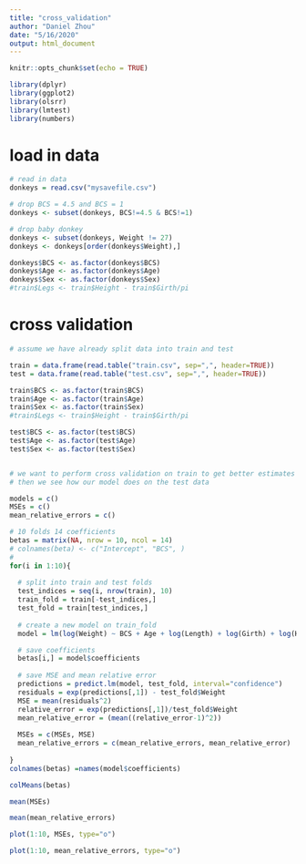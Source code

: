---
title: "cross_validation"
author: "Daniel Zhou"
date: "5/16/2020"
output: html_document
---

```{r setup, include=FALSE}
knitr::opts_chunk$set(echo = TRUE)
```

```{r}
library(dplyr)
library(ggplot2)
library(olsrr)
library(lmtest)
library(numbers)
```

# load in data

```{r}
# read in data 
donkeys = read.csv("mysavefile.csv")

# drop BCS = 4.5 and BCS = 1
donkeys <- subset(donkeys, BCS!=4.5 & BCS!=1)

# drop baby donkey 
donkeys <- subset(donkeys, Weight != 27)
donkeys <- donkeys[order(donkeys$Weight),]

donkeys$BCS <- as.factor(donkeys$BCS)
donkeys$Age <- as.factor(donkeys$Age)
donkeys$Sex <- as.factor(donkeys$Sex)
#train$Legs <- train$Height - train$Girth/pi
```

# cross validation

```{r}
# assume we have already split data into train and test

train = data.frame(read.table("train.csv", sep=",", header=TRUE))
test = data.frame(read.table("test.csv", sep=",", header=TRUE))

train$BCS <- as.factor(train$BCS)
train$Age <- as.factor(train$Age)
train$Sex <- as.factor(train$Sex)
#train$Legs <- train$Height - train$Girth/pi

test$BCS <- as.factor(test$BCS)
test$Age <- as.factor(test$Age)
test$Sex <- as.factor(test$Sex)


# we want to perform cross validation on train to get better estimates of coefficients
# then we see how our model does on the test data

models = c()
MSEs = c()
mean_relative_errors = c()

# 10 folds 14 coefficients
betas = matrix(NA, nrow = 10, ncol = 14)
# colnames(beta) <- c("Intercept", "BCS", )
# 
for(i in 1:10){
  
  # split into train and test folds
  test_indices = seq(i, nrow(train), 10)
  train_fold = train[-test_indices,]
  test_fold = train[test_indices,]
  
  # create a new model on train_fold
  model = lm(log(Weight) ~ BCS + Age + log(Length) + log(Girth) + log(Height), data=train_fold)

  # save coefficients
  betas[i,] = model$coefficients
  
  # save MSE and mean relative error
  predictions = predict.lm(model, test_fold, interval="confidence")
  residuals = exp(predictions[,1]) - test_fold$Weight
  MSE = mean(residuals^2)
  relative_error = exp(predictions[,1])/test_fold$Weight
  mean_relative_error = (mean((relative_error-1)^2))
  
  MSEs = c(MSEs, MSE)
  mean_relative_errors = c(mean_relative_errors, mean_relative_error)
  
}
colnames(betas) =names(model$coefficients)

```

```{r}
colMeans(betas)
```

```{r}
mean(MSEs)
```

```{r}
mean(mean_relative_errors)
```

```{r}
plot(1:10, MSEs, type="o")
```


```{r}
plot(1:10, mean_relative_errors, type="o")
```